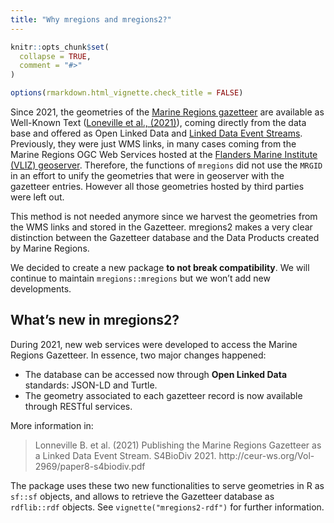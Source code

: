 ```yaml
---
title: "Why mregions and mregions2?"
---
```


```r
knitr::opts_chunk$set(
  collapse = TRUE,
  comment = "#>"
)

options(rmarkdown.html_vignette.check_title = FALSE)
```

Since 2021, the geometries of the [Marine Regions gazetteer](https://marineregions.org/gazetteer.php?p=webservices) are available as Well-Known Text ([Loneville et al., (2021)](http://ceur-ws.org/Vol-2969/paper8-s4biodiv.pdf)), coming directly from the data base and offered as Open Linked Data and [Linked Data Event Streams](https://w3id.org/ldes/specification). Previously, they were just WMS links, in many cases coming from the Marine Regions OGC Web Services hosted at the [Flanders Marine Institute (VLIZ) geoserver](https://geo.vliz.be). Therefore, the functions of `mregions` did not use the `MRGID` in an effort to unify the geometries that were in geoserver with the gazetteer entries. However all those geometries hosted by third parties were left out.

This method is not needed anymore since we harvest the geometries from the WMS links and stored in the Gazetteer. mregions2 makes a very clear distinction between the Gazetteer database and the Data Products created by Marine Regions.

We decided to create a new package **to not break compatibility**. We will continue to maintain `mregions::mregions` but we won't add new developments.

## What's new in mregions2?

During 2021, new web services were developed to access the Marine Regions Gazetteer. In essence, two major changes happened:

* The database can be accessed now through **Open Linked Data** standards: JSON-LD and Turtle. 
* The geometry associated to each gazetteer record is now available through RESTful services.

More information in: 

> Lonneville B. et al. (2021) Publishing the Marine Regions Gazetteer as a Linked Data Event Stream. S4BioDiv 2021. http://ceur-ws.org/Vol-2969/paper8-s4biodiv.pdf

The  package uses these two new functionalities to serve geometries in R as `sf::sf` objects, and allows to retrieve the Gazetteer database as `rdflib::rdf` objects. See `vignette("mregions2-rdf")` for further information.
